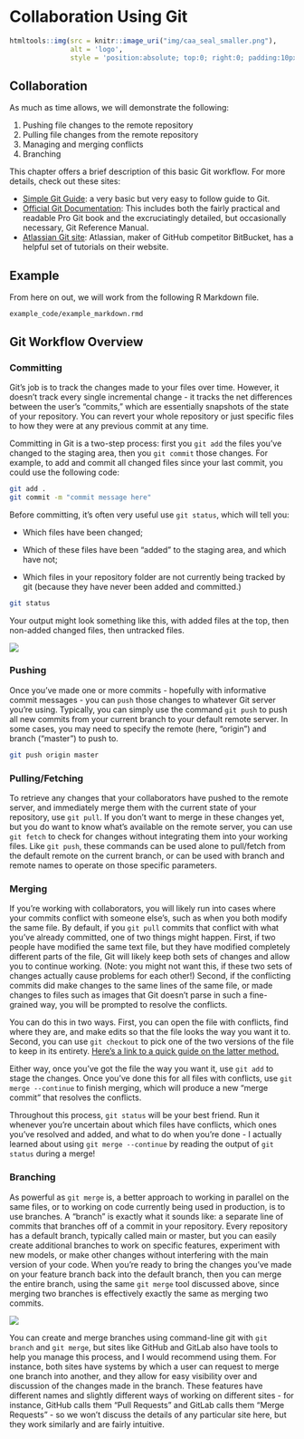 # Collaboration Using Git

```r
htmltools::img(src = knitr::image_uri("img/caa_seal_smaller.png"), 
               alt = 'logo', 
               style = 'position:absolute; top:0; right:0; padding:10px;')
```


## Collaboration

As much as time allows, we will demonstrate the following:

1. Pushing file changes to the remote repository  
2. Pulling file changes from the remote repository
3. Managing and merging conflicts
4. Branching

This chapter offers a brief description of this basic Git workflow. For more details, check out these sites:

* [Simple Git Guide](https://rogerdudler.github.io/git-guide/): a very basic but very easy to follow guide to Git.
* [Official Git Documentation](https://git-scm.com/doc): This includes both the fairly practical and readable Pro Git book and the excruciatingly detailed, but occasionally necessary, Git Reference Manual.
* [Atlassian Git site](https://www.atlassian.com/git/tutorials): Atlassian, maker of GitHub competitor BitBucket, has a helpful set of tutorials on their website.

## Example

From here on out, we will work from the following R Markdown file. 

`example_code/example_markdown.rmd`

## Git Workflow Overview

### Committing

Git's job is to track the changes made to your files over time. However, it doesn't track every single incremental change - it tracks the net differences between the user's "commits," which are essentially snapshots of the state of your repository. You can revert your whole repository or just specific files to how they were at any previous commit at any time.

Committing in Git is a two-step process: first you `git add` the files you've changed to the staging area, then you `git commit` those changes. For example, to add and commit all changed files since your last commit, you could use the following code:

```bash
git add .
git commit -m "commit message here"
```

Before committing, it's often very useful use `git status`, which will tell you:

* Which files have been changed;  

* Which of these files have been "added" to the staging area, and which have not;  

* Which files in your repository folder are not currently being tracked by git (because they have never been added and committed.)

```bash
git status
```

Your output might look something like this, with added files at the top, then non-added changed files, then untracked files.

![](img/git_status.PNG)

### Pushing

Once you've made one or more commits - hopefully with informative commit messages - you can `push` those changes to whatever Git server you're using. Typically, you can simply use the command `git push` to push all new commits from your current branch to your default remote server. In some cases, you may need to specify the remote (here, "origin") and branch ("master") to push to.

```bash
git push origin master
```

### Pulling/Fetching

To retrieve any changes that your collaborators have pushed to the remote server, and immediately merge them with the current state of your repository, use `git pull`. If you don't want to merge in these changes yet, but you do want to know what's available on the remote server, you can use `git fetch` to check for changes without integrating them into your working files. Like `git push`, these commands can be used alone to pull/fetch from the default remote on the current branch, or can be used with branch and remote names to operate on those specific parameters.

### Merging

If you're working with collaborators, you will likely run into cases where your commits conflict with someone else's, such as when you both modify the same file. By default, if you `git pull` commits that conflict with what you've already committed, one of two things might happen. First, if two people have modified the same text file, but they have modified completely different parts of the file, Git will likely keep both sets of changes and allow you to continue working. (Note: you might not want this, if these two sets of changes actually cause problems for each other!) Second, if the conflicting commits did make changes to the same lines of the same file, or made changes to files such as images that Git doesn't parse in such a fine-grained way, you will be prompted to resolve the conflicts.

You can do this in two ways. First, you can open the file with conflicts, find where they are, and make edits so that the file looks the way you want it to. Second, you can use `git checkout` to pick one of the two versions of the file to keep in its entirety. [Here's a link to a quick guide on the latter method.](https://nitaym.github.io/ourstheirs/) 

Either way, once you've got the file the way you want it, use `git add` to stage the changes. Once you've done this for all files with conflicts, use `git merge --continue` to finish merging, which will produce a new "merge commit" that resolves the conflicts.

Throughout this process, `git status` will be your best friend. Run it whenever you're uncertain about which files have conflicts, which ones you've resolved and added, and what to do when you're done - I actually learned about using `git merge --continue` by reading the output of `git status` during a merge!

### Branching

As powerful as `git merge` is, a better approach to working in parallel on the same files, or to working on code currently being used in production, is to use branches. A "branch" is exactly what it sounds like: a separate line of commits that branches off of a commit in your repository. Every repository has a default branch, typically called main or master, but you can easily create additional branches to work on specific features, experiment with new models, or make other changes without interfering with the main version of your code. When you're ready to bring the changes you've made on your feature branch back into the default branch, then you can merge the entire branch, using the same `git merge` tool discussed above, since merging two branches is effectively exactly the same as merging two commits.

![](img/git_branch.png)

You can create and merge branches using command-line git with `git branch` and `git merge`, but sites like GitHub and GitLab also have tools to help you manage this process, and I would recommend using them. For instance, both sites have systems by which a user can request to merge one branch into another, and they allow for easy visibility over and discussion of the changes made in the branch. These features have different names and slightly different ways of working on different sites - for instance, GitHub calls them "Pull Requests" and GitLab calls them "Merge Requests" - so we won't discuss the details of any particular site here, but they work similarly and are fairly intuitive.

